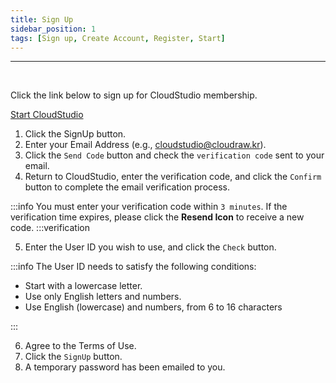 ```yaml
---
title: Sign Up
sidebar_position: 1
tags: [Sign up, Create Account, Register, Start]
---
```



<hr />
<br />

Click the link below to sign up for CloudStudio membership.

[Start CloudStudio](https://cstudio.app/signin)

1. Click the SignUp button.
2. Enter your Email Address (e.g., cloudstudio@cloudraw.kr).
3. Click the `Send Code` button and check the `verification code` sent to your email.
4. Return to CloudStudio, enter the verification code, and click the `Confirm` button to complete the email verification process.

:::info
You must enter your verification code within `3 minutes`.
If the verification time expires, please click the **Resend Icon** to receive a new code.
:::verification

5. Enter the User ID you wish to use, and click the `Check` button.

:::info
The User ID needs to satisfy the following conditions:

-   Start with a lowercase letter.
-   Use only English letters and numbers.
-   Use English (lowercase) and numbers, from 6 to 16 characters

:::

6. Agree to the Terms of Use.
7. Click the `SignUp` button.
8. A temporary password has been emailed to you.

